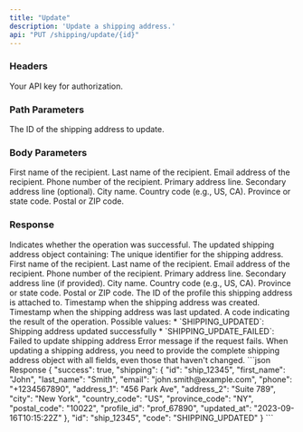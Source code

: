 ```yaml
---
title: "Update"
description: 'Update a shipping address.'
api: "PUT /shipping/update/{id}"
---
```


### Headers

<ParamField header="authorization" type="string" required>
  Your API key for authorization.
</ParamField>

### Path Parameters

<ParamField path="id" type="string" required>
  The ID of the shipping address to update.
</ParamField>

### Body Parameters

<ParamField body="shipping_address" type="object" required>
  <Expandable title="Shipping Address Object">
    <ParamField body="first_name" type="string" required>
      First name of the recipient.
    </ParamField>
    <ParamField body="last_name" type="string" required>
      Last name of the recipient.
    </ParamField>
    <ParamField body="email" type="string" required>
      Email address of the recipient.
    </ParamField>
    <ParamField body="phone" type="string" required>
      Phone number of the recipient.
    </ParamField>
    <ParamField body="address_1" type="string" required>
      Primary address line.
    </ParamField>
    <ParamField body="address_2" type="string">
      Secondary address line (optional).
    </ParamField>
    <ParamField body="city" type="string" required>
      City name.
    </ParamField>
    <ParamField body="country_code" type="string" required>
      Country code (e.g., US, CA).
    </ParamField>
    <ParamField body="province_code" type="string" required>
      Province or state code.
    </ParamField>
    <ParamField body="postal_code" type="string" required>
      Postal or ZIP code.
    </ParamField>
  </Expandable>
</ParamField>

### Response

<ResponseField name="success" type="boolean">
  Indicates whether the operation was successful.
</ResponseField>

<ResponseField name="shipping" type="object">
  The updated shipping address object containing:
  <Expandable title="Shipping address properties">
    <ResponseField name="id" type="string">
      The unique identifier for the shipping address.
    </ResponseField>
    <ResponseField name="first_name" type="string">
      First name of the recipient.
    </ResponseField>
    <ResponseField name="last_name" type="string">
      Last name of the recipient.
    </ResponseField>
    <ResponseField name="email" type="string">
      Email address of the recipient.
    </ResponseField>
    <ResponseField name="phone" type="string">
      Phone number of the recipient.
    </ResponseField>
    <ResponseField name="address_1" type="string">
      Primary address line.
    </ResponseField>
    <ResponseField name="address_2" type="string">
      Secondary address line (if provided).
    </ResponseField>
    <ResponseField name="city" type="string">
      City name.
    </ResponseField>
    <ResponseField name="country_code" type="string">
      Country code (e.g., US, CA).
    </ResponseField>
    <ResponseField name="province_code" type="string">
      Province or state code.
    </ResponseField>
    <ResponseField name="postal_code" type="string">
      Postal or ZIP code.
    </ResponseField>
    <ResponseField name="profile_id" type="string">
      The ID of the profile this shipping address is attached to.
    </ResponseField>
    <ResponseField name="created_at" type="string">
      Timestamp when the shipping address was created.
    </ResponseField>
    <ResponseField name="updated_at" type="string">
      Timestamp when the shipping address was last updated.
    </ResponseField>
  </Expandable>
</ResponseField>

<ResponseField name="code" type="string">
  A code indicating the result of the operation. Possible values:
  * `SHIPPING_UPDATED`: Shipping address updated successfully
  * `SHIPPING_UPDATE_FAILED`: Failed to update shipping address
</ResponseField>

<ResponseField name="error" type="string">
  Error message if the request fails.
</ResponseField>

<Note>
  When updating a shipping address, you need to provide the complete shipping address object with all fields, even those that haven't changed.
</Note>

<ResponseExample>
  ```json Response
  {
    "success": true,
    "shipping": {
      "id": "ship_12345",
      "first_name": "John",
      "last_name": "Smith",
      "email": "john.smith@example.com",
      "phone": "+1234567890",
      "address_1": "456 Park Ave",
      "address_2": "Suite 789",
      "city": "New York",
      "country_code": "US",
      "province_code": "NY",
      "postal_code": "10022",
      "profile_id": "prof_67890",
      "updated_at": "2023-09-16T10:15:22Z"
    },
    "id": "ship_12345",
    "code": "SHIPPING_UPDATED"
  }
  ```
</ResponseExample>
